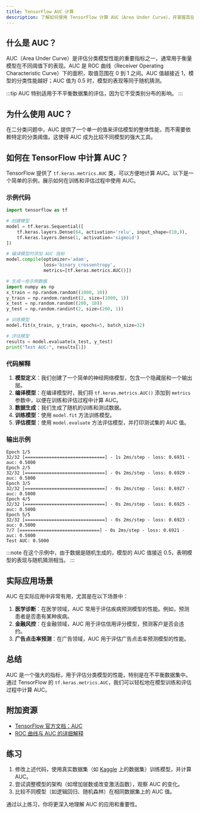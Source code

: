 ```yaml
---
title: TensorFlow AUC 计算
description: 了解如何使用 TensorFlow 计算 AUC（Area Under Curve），并掌握其在机器学习模型评估中的应用。
---
```


## 什么是 AUC？

AUC（Area Under Curve）是评估分类模型性能的重要指标之一，通常用于衡量模型在不同阈值下的表现。AUC 是 ROC 曲线（Receiver Operating Characteristic Curve）下的面积，取值范围在 0 到 1 之间。AUC 值越接近 1，模型的分类性能越好；AUC 值为 0.5 时，模型的表现等同于随机猜测。

:::tip
AUC 特别适用于不平衡数据集的评估，因为它不受类别分布的影响。
:::

## 为什么使用 AUC？

在二分类问题中，AUC 提供了一个单一的值来评估模型的整体性能，而不需要依赖特定的分类阈值。这使得 AUC 成为比较不同模型的强大工具。

## 如何在 TensorFlow 中计算 AUC？

TensorFlow 提供了 `tf.keras.metrics.AUC` 类，可以方便地计算 AUC。以下是一个简单的示例，展示如何在训练和评估过程中使用 AUC。

### 示例代码

```python
import tensorflow as tf

# 创建模型
model = tf.keras.Sequential([
    tf.keras.layers.Dense(64, activation='relu', input_shape=(10,)),
    tf.keras.layers.Dense(1, activation='sigmoid')
])

# 编译模型时添加 AUC 指标
model.compile(optimizer='adam',
              loss='binary_crossentropy',
              metrics=[tf.keras.metrics.AUC()])

# 生成一些示例数据
import numpy as np
x_train = np.random.random((1000, 10))
y_train = np.random.randint(2, size=(1000, 1))
x_test = np.random.random((200, 10))
y_test = np.random.randint(2, size=(200, 1))

# 训练模型
model.fit(x_train, y_train, epochs=5, batch_size=32)

# 评估模型
results = model.evaluate(x_test, y_test)
print("Test AUC:", results[1])
```

### 代码解释

1. **模型定义**：我们创建了一个简单的神经网络模型，包含一个隐藏层和一个输出层。
2. **编译模型**：在编译模型时，我们将 `tf.keras.metrics.AUC()` 添加到 `metrics` 参数中，以便在训练和评估过程中计算 AUC。
3. **数据生成**：我们生成了随机的训练和测试数据。
4. **训练模型**：使用 `model.fit` 方法训练模型。
5. **评估模型**：使用 `model.evaluate` 方法评估模型，并打印测试集的 AUC 值。

### 输出示例

```
Epoch 1/5
32/32 [==============================] - 1s 2ms/step - loss: 0.6931 - auc: 0.5000
Epoch 2/5
32/32 [==============================] - 0s 2ms/step - loss: 0.6929 - auc: 0.5000
Epoch 3/5
32/32 [==============================] - 0s 2ms/step - loss: 0.6927 - auc: 0.5000
Epoch 4/5
32/32 [==============================] - 0s 2ms/step - loss: 0.6925 - auc: 0.5000
Epoch 5/5
32/32 [==============================] - 0s 2ms/step - loss: 0.6923 - auc: 0.5000
7/7 [==============================] - 0s 2ms/step - loss: 0.6921 - auc: 0.5000
Test AUC: 0.5000
```

:::note
在这个示例中，由于数据是随机生成的，模型的 AUC 值接近 0.5，表明模型的表现与随机猜测相当。
:::

## 实际应用场景

AUC 在实际应用中非常有用，尤其是在以下场景中：

1. **医学诊断**：在医学领域，AUC 常用于评估疾病预测模型的性能。例如，预测患者是否患有某种疾病。
2. **金融风控**：在金融领域，AUC 用于评估信用评分模型，预测客户是否会违约。
3. **广告点击率预测**：在广告领域，AUC 用于评估广告点击率预测模型的性能。

## 总结

AUC 是一个强大的指标，用于评估分类模型的性能，特别是在不平衡数据集中。通过 TensorFlow 的 `tf.keras.metrics.AUC`，我们可以轻松地在模型训练和评估过程中计算 AUC。

## 附加资源

- [TensorFlow 官方文档：AUC](https://www.tensorflow.org/api_docs/python/tf/keras/metrics/AUC)
- [ROC 曲线与 AUC 的详细解释](https://developers.google.com/machine-learning/crash-course/classification/roc-and-auc)

## 练习

1. 修改上述代码，使用真实数据集（如 [Kaggle](https://www.kaggle.com/) 上的数据集）训练模型，并计算 AUC。
2. 尝试调整模型的架构（如增加层数或改变激活函数），观察 AUC 的变化。
3. 比较不同模型（如逻辑回归、随机森林）在相同数据集上的 AUC 值。

通过以上练习，你将更深入地理解 AUC 的应用和重要性。